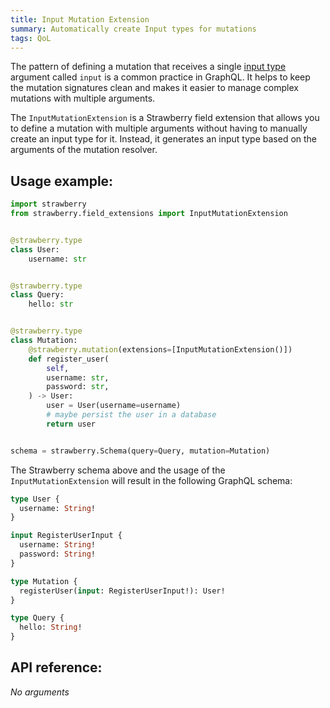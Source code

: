 ```yaml
---
title: Input Mutation Extension
summary: Automatically create Input types for mutations
tags: QoL
---
```

The pattern of defining a mutation that receives a single
[input type](../types/input-types) argument called `input` is a common
practice in GraphQL. It helps to keep the mutation signatures clean and makes it
easier to manage complex mutations with multiple arguments.

The `InputMutationExtension` is a Strawberry field extension that allows you to
define a mutation with multiple arguments without having to manually create an
input type for it. Instead, it generates an input type based on the arguments of
the mutation resolver.

## Usage example:

```python
import strawberry
from strawberry.field_extensions import InputMutationExtension


@strawberry.type
class User:
    username: str


@strawberry.type
class Query:
    hello: str


@strawberry.type
class Mutation:
    @strawberry.mutation(extensions=[InputMutationExtension()])
    def register_user(
        self,
        username: str,
        password: str,
    ) -> User:
        user = User(username=username)
        # maybe persist the user in a database
        return user


schema = strawberry.Schema(query=Query, mutation=Mutation)
```

The Strawberry schema above and the usage of the `InputMutationExtension` will
result in the following GraphQL schema:

```graphql
type User {
  username: String!
}

input RegisterUserInput {
  username: String!
  password: String!
}

type Mutation {
  registerUser(input: RegisterUserInput!): User!
}

type Query {
  hello: String!
}
```

## API reference:

_No arguments_
